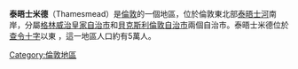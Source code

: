 {{infobox UK place
|country        = 英格蘭
|region         = 倫敦
|official_name  = Thamesmead
|latitude       = 51.504
|longitude      = 0.1261
|label_position = left
|constituency_westminster = [[伊里斯和泰晤士米德_(英國國會選區)|伊里斯和泰晤士米德]]
|post_town                = LONDON
|post_town1                = ERITH
|postcode_area            = SE
|postcode_district        = SE2, SE28
|postcode_area1            = DA
|postcode_district1        = DA18
|dial_code                = 020
|os_grid_reference        = TQ475805
|london_borough           = Greenwich 
|london_borough1          = Bexley
|static_image_name        = File:2015 London-Thamesmead, aerial view 2.jpg
|static_image_caption     = 2015年鳥瞰圖
|population               = 31,824
|population_ref           = (Thamesmead Moorings and Thamesmead East wards 2011)
|charingX_distance_mi     = 9.4
|charingX_direction       = W
}}
'''泰晤士米德'''（Thamesmead）是[[倫敦|倫敦]]的一個地區，位於倫敦東北部[[泰晤士河|泰晤士河]]南岸，分屬[[格林威治皇家自治市|格林威治皇家自治市]]和[[貝克斯利倫敦自治市|貝克斯利倫敦自治市]]兩個自治市。泰晤士米德位於[[查令十字|查令十字]]以東 {{convert|9.4|mi|km}}，這一地區人口約有5萬人。

[[Category:倫敦地區|Category:倫敦地區]]